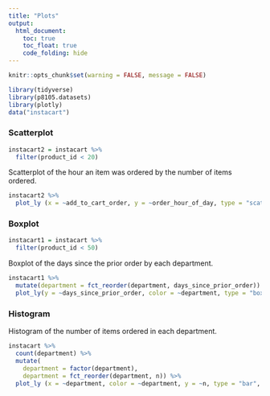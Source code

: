```yaml
---
title: "Plots"
output: 
  html_document:
    toc: true
    toc_float: true
    code_folding: hide
---
```


```r
knitr::opts_chunk$set(warning = FALSE, message = FALSE) 
```


```r
library(tidyverse)
library(p8105.datasets)
library(plotly)
data("instacart")
```


### Scatterplot

```r
instacart2 = instacart %>% 
  filter(product_id < 20)
```

Scatterplot of the hour an item was ordered by the number of items ordered. 

```r
instacart2 %>% 
  plot_ly (x = ~add_to_cart_order, y = ~order_hour_of_day, type = "scatter", mode = "markers", alpha = 0.5, color = ~product_id)
```

### Boxplot 

```r
instacart1 = instacart %>% 
  filter(product_id < 50)
```

Boxplot of the days since the prior order by each department.

```r
instacart1 %>% 
  mutate(department = fct_reorder(department, days_since_prior_order)) %>% 
  plot_ly(y = ~days_since_prior_order, color = ~department, type = "box", colors = "viridis")
```

### Histogram 

Histogram of the number of items ordered in each department.

```r
instacart %>% 
  count(department) %>% 
  mutate(
    department = factor(department),
    department = fct_reorder(department, n)) %>% 
  plot_ly (x = ~department, color = ~department, y = ~n, type = "bar", colors = "viridis")
```


